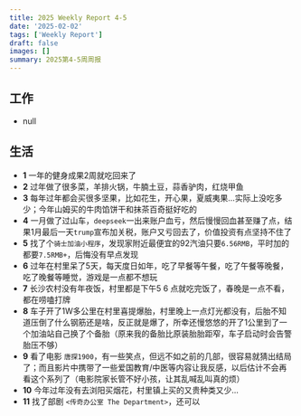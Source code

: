 ```yaml
---
title: 2025 Weekly Report 4-5
date: '2025-02-02'
tags: ['Weekly Report']
draft: false
images: []
summary: 2025第4-5周周报
---
```


<TOCInline toc={props.toc}/>

## 工作

- null




## 生活

- **1** 一年的健身成果2周就吃回来了
- **2** 过年做了很多菜，羊排火锅，牛腩土豆，蒜香驴肉，红烧甲鱼
- **3** 每年过年都会买很多坚果，比如花生，开心果，夏威夷果...实际上没吃多少；今年山姆买的牛肉馅饼干和抹茶百奇挺好吃的
- **4** 一月做了过山车，`deepseek`一出来账户血亏，然后慢慢回血甚至赚了点，结果1月最后一天`trump`宣布加关税，账户又亏回去了，价值投资有点坚持不住了
- **5** 找了个`骑士加油小程序`，发现家附近最便宜的92汽油只要`6.56RMB`，平时加的都要`7.5RMB+`，后悔没有早点发现
- **6** 过年在村里呆了5天，每天度日如年，吃了早餐等午餐，吃了午餐等晚餐，吃了晚餐等睡觉，游戏是一点都不想玩
- **7** 长沙农村没有年夜饭，村里都是下午5 6 点就吃完饭了，春晚是一点不看，都在唠嗑打牌
- **8** 车子开了1W多公里在村里喜提爆胎，村里晚上一点灯光都没有，后胎不知道压倒了什么钢筋还是啥，反正就是爆了，所幸还慢悠悠的开了1公里到了一个加油站自己换了个备胎（原来我的备胎比原装胎胎距窄，车子启动时会告警胎压不够）
- **9** 看了电影 `唐探1900`，有一些笑点，但远不如之前的几部，很容易就猜出结局了；而且影片中携带了一些爱国教育/中医等内容让我反感，以后估计不会再看这个系列了（电影院家长管不好小孩，让其乱喊乱叫真的烦）
- **10** 今年过年没有去浏阳买烟花，村里镇上买的又贵种类又少...
- **11** 找了部剧 `<传奇办公室 The Department>`，还可以






















